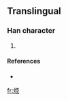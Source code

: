 ==Translingual==

===Han character===
{{Han char|rn=86|rad=火|as=06|sn=10|four=|canj=火尸中中 (FSLL)}}

# {{defn|Han|sort=火06}}

====References====
* {{Han ref|kx=0671.081|hdz=32199.031|uh=70E5|ud=28901}}

[[fr:烥]]